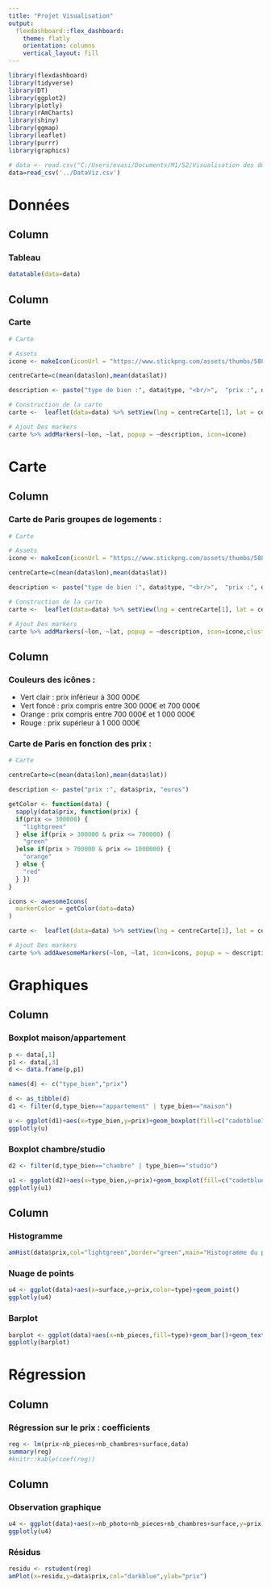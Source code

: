 ```yaml
---
title: "Projet Visualisation"
output: 
  flexdashboard::flex_dashboard:
    theme: flatly 
    orientation: columns
    vertical_layout: fill
---
```


```r
library(flexdashboard)
library(tidyverse)
library(DT)
library(ggplot2)
library(plotly)
library(rAmCharts)
library(shiny)
library(ggmap)
library(leaflet)
library(purrr)
library(graphics)

# data <- read.csv("C:/Users/evasi/Documents/M1/S2/Visualisation des données/projet visualisation/DataViz.txt",sep=",",header=T,encoding="UTF-8")
data=read_csv('../DataViz.csv')
```

Données
====================================

Column {data-width=500}
-----------------------------------------------------------------------

### Tableau

```r
datatable(data=data)
```

Column {data-width=500}
-----------------------------------------------------------------------

### Carte

```r
# Carte 

# Assets 
icone <- makeIcon(iconUrl = "https://www.stickpng.com/assets/thumbs/588a6708d06f6719692a2d20.png", iconWidth = 20, iconHeight = 20)

centreCarte=c(mean(data$lon),mean(data$lat))

description <- paste("type de bien :", data$type, "<br/>",  "prix :", data$prix, "euros", "<br/>", "surface :", data$surface, "m²", "<br/>", data$nb_pieces, "pièces", "<br/>", "Site :", data$url) 

# Construction de la carte
carte <-  leaflet(data=data) %>% setView(lng = centreCarte[1], lat = centreCarte[2], zoom = 12) %>% addTiles()

# Ajout Des markers
carte %>% addMarkers(~lon, ~lat, popup = ~description, icon=icone)
```

Carte  
====================================

Column {data-width=500}
-----------------------------------------------------------------------

### Carte de Paris groupes de logements : 

```r
# Carte 

# Assets 
icone <- makeIcon(iconUrl = "https://www.stickpng.com/assets/thumbs/588a6708d06f6719692a2d20.png", iconWidth = 20, iconHeight = 20)

centreCarte=c(mean(data$lon),mean(data$lat))

description <- paste("type de bien :", data$type, "<br/>",  "prix :", data$prix, "euros", "<br/>", "surface :", data$surface, "m²", "<br/>", data$nb_pieces, "pièces", "<br/>", "Site :", data$url) 

# Construction de la carte
carte <-  leaflet(data=data) %>% setView(lng = centreCarte[1], lat = centreCarte[2], zoom = 12) %>% addTiles()

# Ajout Des markers
carte %>% addMarkers(~lon, ~lat, popup = ~description, icon=icone,clusterOptions = markerClusterOptions()) 
```

Column {data-width=500}
-----------------------------------------------------------------------

### Couleurs des icônes : {data-height=250} 

* Vert clair : prix inférieur à 300 000€
* Vert foncé : prix compris entre 300 000€ et 700 000€
* Orange : prix compris entre 700 000€ et 1 000 000€ 
* Rouge : prix supérieur à 1 000 000€

### Carte de Paris en fonction des prix : {data-height=750}

```r
# Carte 

centreCarte=c(mean(data$lon),mean(data$lat))

description <- paste("prix :", data$prix, "euros")

getColor <- function(data) {
  sapply(data$prix, function(prix) {
  if(prix <= 300000) {
    "lightgreen"
  } else if(prix > 300000 & prix <= 700000) {
    "green"
  }else if(prix > 700000 & prix <= 1000000) {
    "orange"
  } else {
    "red"
  } })
}

icons <- awesomeIcons(
  markerColor = getColor(data=data)
)

carte <-  leaflet(data=data) %>% setView(lng = centreCarte[1], lat = centreCarte[2], zoom = 12) %>% addTiles()

# Ajout Des markers
carte %>% addAwesomeMarkers(~lon, ~lat, icon=icons, popup = ~ description)
```

Graphiques 
====================================

Column {.tabset data-width=500}
-------------------------------------

### Boxplot maison/appartement

```r
p <- data[,1]
p1 <- data[,3]
d <- data.frame(p,p1)

names(d) <- c("type_bien","prix")

d <- as_tibble(d)
d1 <- filter(d,type_bien=="appartement" | type_bien=="maison")

u <- ggplot(d1)+aes(x=type_bien,y=prix)+geom_boxplot(fill=c("cadetblue1","antiquewhite3"))+theme_bw()
ggplotly(u)

```

### Boxplot chambre/studio

```r
d2 <- filter(d,type_bien=="chambre" | type_bien=="studio")

u1 <- ggplot(d2)+aes(x=type_bien,y=prix)+geom_boxplot(fill=c("cadetblue1","antiquewhite3"))+theme_bw()
ggplotly(u1)
```

Column {.tabset data-width=500}
-------------------------------------

### Histogramme 

```r
amHist(data$prix,col="lightgreen",border="green",main="Histogramme du prix", xlab="prix",ylab="fréquence")
```

### Nuage de points   

```r
u4 <- ggplot(data)+aes(x=surface,y=prix,color=type)+geom_point()
ggplotly(u4)
```

### Barplot 

```r
barplot <- ggplot(data)+aes(x=nb_pieces,fill=type)+geom_bar()+geom_text(aes(label=..count..),stat="count",position=position_stack(0.5))+labs(x="nombre de pieces",y="effectif")
ggplotly(barplot)
```


Régression  
====================================

Column {data-width=450}
-----------------------------------------------------------------------

### Régression sur le prix : coefficients 

```r
reg <- lm(prix~nb_pieces+nb_chambres+surface,data)
summary(reg)
#knitr::kable(coef(reg))
```

Column {.tabset data-width=550}
-------------------------------------

### Observation graphique

```r
u4 <- ggplot(data)+aes(x=nb_photo+nb_pieces+nb_chambres+surface,y=prix)+geom_point(size=1,fill="cadetblue3",color="cadetblue3")+geom_smooth(method="lm",color="cadetblue4",fill="antiquewhite1")+theme_minimal()+ggtitle("Régression linéaire sur le prix")
ggplotly(u4)
```

### Résidus 

```r
residu <- rstudent(reg)
amPlot(x=residu,y=data$prix,col="darkblue",ylab="prix")
```


